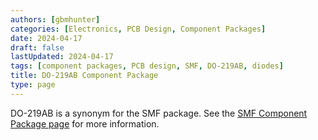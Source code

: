 ```yaml
---
authors: [gbmhunter]
categories: [Electronics, PCB Design, Component Packages]
date: 2024-04-17
draft: false
lastUpdated: 2024-04-17
tags: [component packages, PCB design, SMF, DO-219AB, diodes]
title: DO-219AB Component Package
type: page
---
```



DO-219AB is a synonym for the SMF package. See the [SMF Component Package page](/pcb-design/component-packages/smf-component-package/) for more information. 

